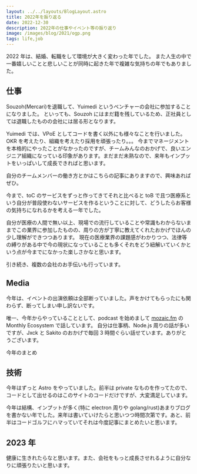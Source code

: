 ```yaml
---
layout: ../../layouts/BlogLayout.astro
title: 2022年を振り返る
date: 2022-12-30
description: 2022年の仕事やイベント等の振り返り
image: /images/blog/2021/ogp.png
tags: life,job
---
```



2022 年は、結婚、転職をして環境が大きく変わった年でした。
また人生の中で一番嬉しいことと悲しいことが同時に起きた年で複雑な気持ちの年でもありました。

## 仕事

Souzoh(Mercari)を退職して、Yuimedi というベンチャーの会社に参加することになりました。
といっても、Souzoh にはまだ籍を残しているため、正社員としては退職したものの会社には居る形となります。

<TwitterCard id="1542407875456163841" height={400} />

Yuimedi では、VPoE としてコードを書く以外にも様々なことを行いました。OKR を考えたり、組織を考えたり採用を頑張ったり。。。
今までマネージメントを本格的にやったことがなかったのですが、チームみんなのおかげで、良いエンジニア組織になっている印象があります。まだまだ未熟なので、来年もインプットをいっぱいして成長できればと思います。

自分のチームメンバーの働き方とかはこちらの記事にありますので、興味あればぜひ。

<OG url="https://yuimedi.notion.site/d8e4e0131d2e47f797ae6a161b61fb64" />

今まで、toC のサービスをずっと作ってきてそれと比べると toB で且つ医療系という自分が普段使わないサービスを作るということに対して、どうしたらお客様の気持ちになれるかを考える一年でした。

自分が医療の人間で無い以上、現場での流行していることや常識もわからないままでこの業界に参加したものの、周りの方が丁寧に教えてくれたおかげでほんの少し理解ができつつあります。
現在の医療業界の課題感がわかりつつ、法律等の縛りがある中で今の現状になっていることも多くそれをどう紐解いていくかという点が今までになかった楽しさかなと思います。

引き続き、複数の会社のお手伝いも行っています。

## Media

今年は、イベントの出演依頼は全部断っていました。声をかけてもらったにも関わらず、断ってしまい申し訳ないです。

唯一、今年からやっていることとして、podcast を始めまして [mozaic.fm](https://mozaic.fm/) の Monthly Ecosystem で話しています。
自分は仕事柄、Node.js 周りの話が多いですが、Jxck と Sakito のおかげで毎回 3 時間ぐらい話せています。ありがとうございます。

今年のまとめ

<OG url="https://mozaic.fm/episodes/110/yearly-ecosystem-2022.html" />

## 技術

今年はずっと Astro をやっていました。前半は private なものを作ってたので、コードとして出せるのはこのサイトのコードだけですが、大変満足しています。

<OG url="https://hiroppy.me/blog/migrate-blog-from-hatena" />

今年は結構、インプットが多く(特に electron 周りや golang/rust)あまりブログを書かない年でした。来年は書いていけたらと思いつつ時間次第です。あと、前半はコードゴルフにハマっていてそれは今度記事にまとめたいと思います。

## 2023 年

健康に生きれたらなと思います。また、会社をもっと成長させれるように自分なりに頑張りたいと思います。
